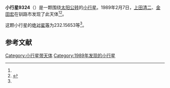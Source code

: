 {{Infobox planet
| bgcolour = #FFFFC0
| name = 9324
| symbol = 
| image = 
| caption = 
| discovery = yes
| discovery_ref = 
| discoverer = [[上田清二|上田清二]]、[[金田宏|金田宏]]
| discovery_site = [[钏路市|钏路市]] 
| discovered = 1989年2月7日
| designations = yes
| mp_name = 
| named_after = 
| alt_names = 1989 CH4/ 1993 EV
| mp_category = [[主带小行星|主带小行星]]
| orbit_ref = <ref name="a">[http://ssd.jpl.nasa.gov/sbdb.cgi?sstr=9324 9324] {{Wayback|url=http://ssd.jpl.nasa.gov/sbdb.cgi?sstr=9324 |date=20210717065356 }}，小行星數據庫瀏覽器（JPL Small-Body Database Browser）－[[美国国家航空航天局|美国国家航空航天局]]喷气推进实验室</ref>
| epoch = 2456400.5 (2013年4月18日更新)
| aphelion = {{convert|2.7909039|AU|km|3|abbr=on|lk=out}}
| perihelion = {{convert|2.0379035|AU|km|3|abbr=on}}
| semimajor = {{convert|2.4144037|AU|km|3|abbr=on}}
| eccentricity = 0.1559392
| period = 1370.292455 [[日|日]]<br />3.75[[儒略年|儒略年]]
| avg_speed = 
| inclination = 2.04531
| asc_node = 328.15728
| mean_anomaly = 
| arg_peri = 232.15653
| satellites = 
| physical_characteristics = yes
| dimensions = 
| mass = 
| density = 
| surface_grav = 
| escape_velocity = 
| sidereal_day = 
| axial_tilt = 
| pole_ecliptic_lat = 
| pole_ecliptic_lon = 
| albedo = 
| temperatures= 
| temp_name1 = 
| mean_temp_1 = 
| max_temp_1 = 
| temp_name2 = 
| max_temp_2 = 
| spectral_type = 
| abs_magnitude = 232.15653
}}

'''小行星9324'''（{{lang-en|9324}}）是一颗围绕[[太阳|太阳]][[公转|公转]]的[[小行星|小行星]]。1989年2月7日，[[上田清二|上田清二]]、[[金田宏|金田宏]]在钏路市发现了此天体<ref name="a" /><ref>{{cite news|title=小行星列表|url=http://cfa-www.harvard.edu/iau/lists/NumberedMPs.txt|accessdate=2013-07-08|newspaper=哈佛大学|archive-date=2008-05-17|archive-url=https://web.archive.org/web/20080517010638/http://cfa-www.harvard.edu/iau/lists/NumberedMPs.txt|dead-url=no}}</ref>。

这颗小行星的[[绝对星等|绝对星等]]为232.15653等<ref name="a" />。

==参考文献==
{{reflist}}
{{Minor Planet Number|[[小行星9323|小行星9323]]|[[小行星9325|小行星9325]]}}

{{小天体}}

[[Category:小行星带天体|Category:小行星带天体]]
[[Category:1989年发现的小行星|Category:1989年发现的小行星]]

{{asteroid-stub}}